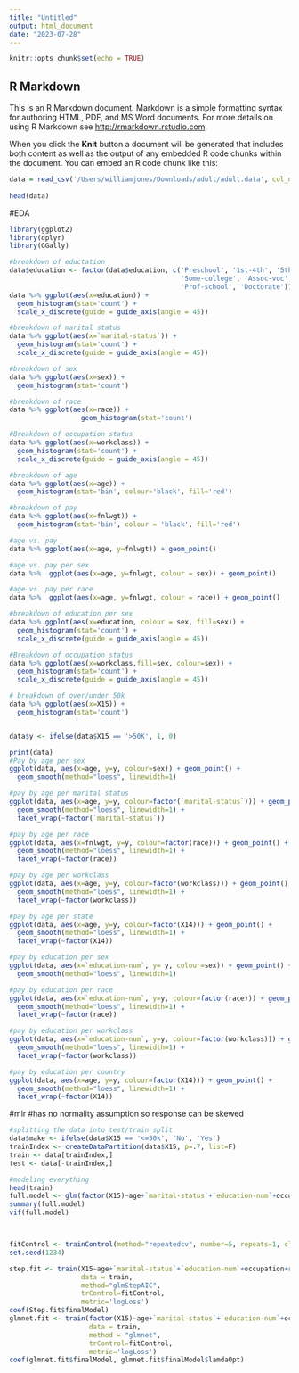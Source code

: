 ```yaml
---
title: "Untitled"
output: html_document
date: "2023-07-28"
---
```


```r
knitr::opts_chunk$set(echo = TRUE)
```

## R Markdown

This is an R Markdown document. Markdown is a simple formatting syntax for authoring HTML, PDF, and MS Word documents. For more details on using R Markdown see <http://rmarkdown.rstudio.com>.

When you click the **Knit** button a document will be generated that includes both content as well as the output of any embedded R code chunks within the document. You can embed an R code chunk like this:

```r
data = read_csv('/Users/williamjones/Downloads/adult/adult.data', col_names =  c('age', 'workclass', 'fnlwgt', 'education', 'education-num', 'marital-status', 
                                                                             'occupation', 'relationship', 'race', 'sex'))
head(data)
```
#EDA
```r
library(ggplot2)
library(dplyr)
library(GGally)

#breakdown of eductation
data$education <- factor(data$education, c('Preschool', '1st-4th', '5th-6th','7th-8th', '9th', '10th', '11th', '12th', 'HS-grad',
                                           'Some-college', 'Assoc-voc', 'Assoc-acdm', 'Bachelors', 'Masters',
                                           'Prof-school', 'Doctorate'))
data %>% ggplot(aes(x=education)) +
  geom_histogram(stat='count') + 
  scale_x_discrete(guide = guide_axis(angle = 45))

#breakdown of marital status
data %>% ggplot(aes(x=`marital-status`)) +
  geom_histogram(stat='count') + 
  scale_x_discrete(guide = guide_axis(angle = 45)) 

#breakdown of sex
data %>% ggplot(aes(x=sex)) +
  geom_histogram(stat='count')

#breakdown of race
data %>% ggplot(aes(x=race)) +
                  geom_histogram(stat='count')

#Breakdown of occupation status
data %>% ggplot(aes(x=workclass)) + 
  geom_histogram(stat='count') + 
  scale_x_discrete(guide = guide_axis(angle = 45)) 

#breakdown of age
data %>% ggplot(aes(x=age)) + 
  geom_histogram(stat='bin', colour='black', fill='red')

#breakdown of pay
data %>% ggplot(aes(x=fnlwgt)) +
  geom_histogram(stat='bin', colour = 'black', fill='red')

#age vs. pay
data %>% ggplot(aes(x=age, y=fnlwgt)) + geom_point()

#age vs. pay per sex 
data %>%  ggplot(aes(x=age, y=fnlwgt, colour = sex)) + geom_point()

#age vs. pay per race
data %>%  ggplot(aes(x=age, y=fnlwgt, colour = race)) + geom_point()

#breakdown of education per sex
data %>% ggplot(aes(x=education, colour = sex, fill=sex)) +
  geom_histogram(stat='count') + 
  scale_x_discrete(guide = guide_axis(angle = 45))

#Breakdown of occupation status
data %>% ggplot(aes(x=workclass,fill=sex, colour=sex)) + 
  geom_histogram(stat='count') + 
  scale_x_discrete(guide = guide_axis(angle = 45)) 

# breakdown of over/under 50k
data %>% ggplot(aes(x=X15)) + 
  geom_histogram(stat='count')


data$y <- ifelse(data$X15 == '>50K', 1, 0)

print(data)
#Pay by age per sex
ggplot(data, aes(x=age, y=y, colour=sex)) + geom_point() +
  geom_smooth(method="loess", linewidth=1)

#pay by age per marital status
ggplot(data, aes(x=age, y=y, colour=factor(`marital-status`))) + geom_point() +
  geom_smooth(method="loess", linewidth=1) +
  facet_wrap(~factor(`marital-status`))

#pay by age per race
ggplot(data, aes(x=fnlwgt, y=y, colour=factor(race))) + geom_point() +
  geom_smooth(method="loess", linewidth=1) +
  facet_wrap(~factor(race))

#pay by age per workclass
ggplot(data, aes(x=age, y=y, colour=factor(workclass))) + geom_point() +
  geom_smooth(method="loess", linewidth=1) +
  facet_wrap(~factor(workclass))

#pay by age per state
ggplot(data, aes(x=age, y=y, colour=factor(X14))) + geom_point() +
  geom_smooth(method="loess", linewidth=1) +
  facet_wrap(~factor(X14))

#pay by education per sex
ggplot(data, aes(x=`education-num`, y= y, colour=sex)) + geom_point() +
  geom_smooth(method="loess", linewidth=1)

#pay by education per race
ggplot(data, aes(x=`education-num`, y=y, colour=factor(race))) + geom_point() +
  geom_smooth(method="loess", linewidth=1) +
  facet_wrap(~factor(race))

#pay by education per workclass
ggplot(data, aes(x=`education-num`, y=y, colour=factor(workclass))) + geom_point() +
  geom_smooth(method="loess", linewidth=1) +
  facet_wrap(~factor(workclass))

#pay by education per country
ggplot(data, aes(x=age, y=y, colour=factor(X14))) + geom_point() +
  geom_smooth(method="loess", linewidth=1) +
  facet_wrap(~factor(X14))
```
#mlr 
#has no normality assumption so response can be skewed
```r

#splitting the data into test/train split
data$make <- ifelse(data$X15 == '<=50k', 'No', 'Yes')
trainIndex <- createDataPartition(data$X15, p=.7, list=F)
train <- data[trainIndex,]
test <- data[-trainIndex,]

#modeling everything 
head(train)
full.model <- glm(factor(X15)~age+`marital-status`+`education-num`+occupation+relationship+sex+race+X11+X12+X13+X14,data = train, family='binomial')
summary(full.model)
vif(full.model)



fitControl <- trainControl(method="repeatedcv", number=5, repeats=1, classProbs = TRUE, summaryFunction=mnLogLoss)
set.seed(1234)

step.fit <- train(X15~age+`marital-status`+`education-num`+occupation+relationship+sex+race+X11+X12+X13+X14,
                  data = train,
                  method="glmStepAIC", 
                  trControl=fitControl, 
                  metric='logLoss')
coef(Step.fit$finalModel)
glmnet.fit <- train(factor(X15)~age+`marital-status`+`education-num`+occupation+relationship+sex+race+X11+X12+X13+X14, 
                    data = train, 
                    method = "glmnet", 
                    trControl=fitControl, 
                    metric='logLoss')
coef(glmnet.fit$finalModel, glmnet.fit$finalModel$lamdaOpt)
```